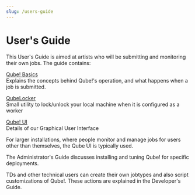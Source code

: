```yaml
---
slug: /users-guide
---
```


# User's Guide 

This User's Guide is aimed at artists who will be submitting and monitoring
their own jobs. The guide contains:

[Qube! Basics](/Documentation/users-guide/Qube+Basics)\
Explains the concepts behind Qube!'s operation, and what happens when a job
is submitted.

[QubeLocker](/Documentation/users-guide/Qube+Locker)\
Small utility to lock/unlock your local machine when it is configured as a worker

[Qube! UI](./qube-ui)\
Details of our Graphical User Interface

For larger installations, where people monitor and manage jobs for users other
than themselves, the Qube UI is typically used.

The Administrator's Guide discusses installing and tuning Qube! for specific
deployments.

TDs and other technical users can create their own jobtypes and also script
customizations of Qube!. These actions are explained in the Developer's Guide.
